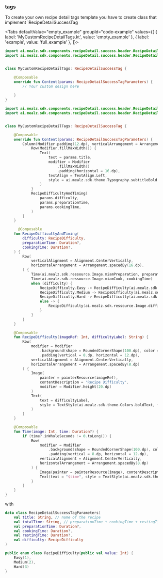 
### tags 

To create your own recipe detail tags template you have to create class that implement `RecipeDetailSuccessTag


<Tabs defaultValue="empty_example" groupId="code-example"
values={[
{ label: 'MyCustomRecipeDetailTags.kt', value: 'empty_example' },
{ label: 'example', value: 'full_example' },
]}>
<TabItem value="empty_example">

```kotlin
import ai.mealz.sdk.components.recipeDetail.success.header.RecipeDetailSuccessTag
import ai.mealz.sdk.components.recipeDetail.success.header.RecipeDetailSuccessTagParameters


class MyCustomRecipeDetailTags: RecipeDetailSuccessTag {

    @Composable
    override fun Content(params: RecipeDetailSuccessTagParameters) {
        // Your custom design here 
       
    }
}
```
</TabItem>
<TabItem value="full_example">

```kotlin
import ai.mealz.sdk.components.recipeDetail.success.header.RecipeDetailSuccessTag
import ai.mealz.sdk.components.recipeDetail.success.header.RecipeDetailSuccessTagParameters


class MyCustomRecipeDetailTags: RecipeDetailSuccessTag {

    @Composable
    override fun Content(params: RecipeDetailSuccessTagParameters) {
        Column(Modifier.padding(12.dp), verticalArrangement = Arrangement.spacedBy(16.dp)) {
            Row(Modifier.fillMaxWidth()) {
                Text(
                    text = params.title,
                    modifier = Modifier
                        .fillMaxWidth()
                        .padding(horizontal = 16.dp),
                    textAlign = TextAlign.Left,
                    style = ai.mealz.sdk.theme.Typography.subtitleBold
                )
            }
            RecipeDifficultyAndTiming(
                params.difficulty,
                params.preparationTime,
                params.cookingTime,
            )
        }
    }

      @Composable
    fun RecipeDifficultyAndTiming(
        difficulty: RecipeDifficulty,
        preparationTime: Duration?,
        cookingTime: Duration?,
    ) {
        Row(
            verticalAlignment = Alignment.CenterVertically,
            horizontalArrangement = Arrangement.spacedBy(16.dp),
        ) {
            Time(ai.mealz.sdk.ressource.Image.miamPreparation, preparationTime)
            Time(ai.mealz.sdk.ressource.Image.miamCook, cookingTime)
            when (difficulty) {
                RecipeDifficulty.Easy -> RecipeDifficulty(ai.mealz.sdk.ressource.Image.miamDifficulty, Localisation.recipe.lowDifficulty.localised)
                RecipeDifficulty.Medium -> RecipeDifficulty(ai.mealz.sdk.ressource.Image.miamDifficulty, Localisation.recipe.mediumDifficulty.localised)
                RecipeDifficulty.Hard -> RecipeDifficulty(ai.mealz.sdk.ressource.Image.miamDifficulty, Localisation.recipe.highDifficulty.localised)
                else -> {
                    RecipeDifficulty(ai.mealz.sdk.ressource.Image.difficulty, Localisation.recipe.lowDifficulty.localised)
                }
            }
        }
    }

    @Composable
    fun RecipeDifficulty(imageRef: Int, difficultyLabel: String) {
        Row(
            modifier = Modifier
                .background(shape = RoundedCornerShape(100.dp), color = ai.mealz.sdk.theme.Colors.backgroundGrey)
                .padding(vertical = 8.dp, horizontal = 12.dp),
            verticalAlignment = Alignment.CenterVertically,
            horizontalArrangement = Arrangement.spacedBy(8.dp)
        ) {
            Image(
                painter = painterResource(imageRef),
                contentDescription = "Recipe Difficulty",
                modifier = Modifier.height(20.dp)
            )
            Text(
                text = difficultyLabel,
                style = TextStyle(ai.mealz.sdk.theme.Colors.boldText, fontSize = 16.sp)
            )
        }
    }

    @Composable
    fun Time(image: Int, time: Duration?) {
        if (time?.inWholeSeconds != 0.toLong()) {
            Row(
                modifier = Modifier
                    .background(shape = RoundedCornerShape(100.dp), color = ai.mealz.sdk.theme.Colors.backgroundGrey)
                    .padding(vertical = 8.dp, horizontal = 12.dp),
                verticalAlignment = Alignment.CenterVertically,
                horizontalArrangement = Arrangement.spacedBy(8.dp)
            ) {
                Image(painter = painterResource(image), contentDescription = "$image", modifier = Modifier.height(20.dp))
                Text(text = "$time", style = TextStyle(ai.mealz.sdk.theme.Colors.boldText, fontSize = 16.sp))
            }
        }
    }
}
```
</TabItem>
</Tabs>

with 

```kotlin
data class RecipeDetailSuccessTagParameters(
    val title: String, // name of the recipe
    val totalTime: String, // preparationTime + cookingTime + restingTime
    val preparationTime: Duration?, 
    val cookingTime: Duration?, 
    val restingTime: Duration?,
    val difficulty: RecipeDifficulty
)

public enum class RecipeDifficulty(public val value: Int) {
    Easy(1),
    Medium(2),
    Hard(3)
}
```